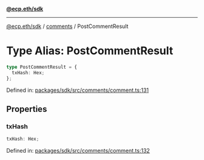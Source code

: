 [**@ecp.eth/sdk**](../../index.mdx)

***

[@ecp.eth/sdk](/sdk-reference/index.mdx) / [comments](/sdk-reference/comments/index.mdx) / PostCommentResult

# Type Alias: PostCommentResult

```ts
type PostCommentResult = {
  txHash: Hex;
};
```

Defined in: [packages/sdk/src/comments/comment.ts:131](https://github.com/ecp-eth/comments-monorepo/blob/main/packages/sdk/src/comments/comment.ts#L131)

## Properties

### txHash

```ts
txHash: Hex;
```

Defined in: [packages/sdk/src/comments/comment.ts:132](https://github.com/ecp-eth/comments-monorepo/blob/main/packages/sdk/src/comments/comment.ts#L132)
